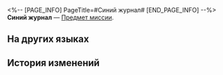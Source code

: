 <%-- [PAGE_INFO]
PageTitle=#Синий журнал#
[END_PAGE_INFO] --%>
{{Предмет Инфобокс
|id          = 140073
|Изображение = Предмет Синий журнал.png
|Тип         = Предмет миссии
|Инвентарь   = Миссии
|Редкость    = 3
|Эффект      = 
|Описание    = Фальшивая запись с ответом Лесли. Создатель записи надеется сохранить хрупкое равновесие в жизни Рокки с помощью резкого отказа.
}}
{{Описание|''«Она скажет ему "нет", и его жизнь продолжится. Всегда легче забыть, чем исцелиться».''}}
'''Синий журнал''' — [[Предмет миссии]].

==На других языках==
{{На других языках
|en   = Blue Signal Log
|zhs  = 蓝色转译录
|zht  = 藍色轉譯錄
|ja   = 青い変換記録
|ko   = 푸른색 변환 기록
|es   = Transcripción azul
|fr   = Registre de signal bleu
|ru   = Синий журнал
|th   = บันทึกสัญญาณสีน้ำเงิน
|vi   = Bản Chuyển Dịch Màu Lam
|de   = Blaues Log
|id   = Log Sinyal Biru
|pt   = Registro de Sinal Azul
}}

==История изменений==
{{История изменений|3.5}}